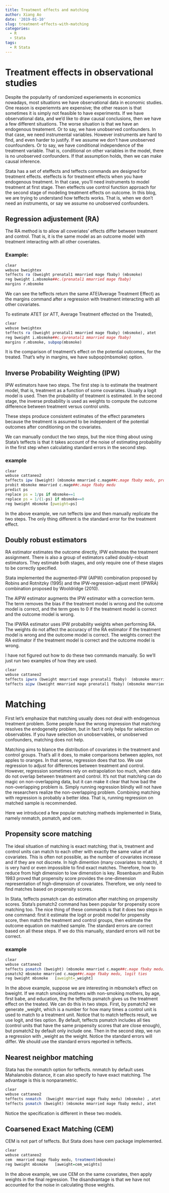 ```yaml
---
title: Treatment effects and matching
author: Xiang Ao
date: '2019-01-10'
slug: treatment-effects-with-matching
categories:
  - R
  - Stata
tags:
  - R Stata
---
```


# Treatment effects in observational studies

Despite the popularity of randomized experiements in economics nowadays, most situations we have observational data in economic studies.  One reason is experiemnts are expensive; the other reason is that sometimes it is simply not feasible to have experiments.  If we have observational data, and we'd like to draw causal conclusions, then we have a few different situations.  The worse situation is that we have an endogenous treatement.  Or to say, we have unobserved confounders.  In that case, we need instrumental variables.  However instruments are hard to find, and even harder to justify.  If we assume we don't have unobserved counfounders.  Or to say, we have conditional independence of the treatment variable.  That is, conditional on other variables in the model, there is no unobserved confounders.  If that assumption holds, then we can make causal inference.

Stata has a set of eteffects and teffects commands are designed for treatment effects.  eteffects is for treatment effects when you have endogenous treatment.  In that case, you'll need instruments to model treatment at first stage.  Then eteffects use control function approach for the second stage of modeling treatment effects on outcome.  In this blog, we are trying to understand how teffects works.  That is, when we don't need an instruments, or say we assume no unobserved confounders.  

## Regression adjustement (RA)

The RA method is to allow all coveriates' effects differ between treatment and control.  That is, it is the same model as an outcome model with treatment interacting with all other coveriates.  

### Example:

```r
clear
webuse bweightex
teffects ra (bweight prenatal1 mmarried mage fbaby) (mbsmoke)
reg bweight i.mbsmoke##c.(prenatal1 mmarried mage fbaby)
margins r.mbsmoke
```

We can see the teffects return the same ATE(Average Treatment Effect) as the margins command after a regression with treatment interacting with all other covariates.

To estimate ATET (or ATT, Average Treatment effected on the Treated), 

```r
clear
webuse bweightex
teffects ra (bweight prenatal1 mmarried mage fbaby) (mbsmoke), atet
reg bweight i.mbsmoke##c.(prenatal1 mmarried mage fbaby)
margins r.mbsmoke, subpop(mbsmoke)
```

It is the comparison of treatment's effect on the potential outcomes, for the treated.  That's why in margins, we have subpop(mbsmoke) option.


## Inverse Probability Weighting (IPW)


IPW estimators have two steps.  The first step is to estimate the treatment model, that is, treatment as a function of some covariates. Usually a logit model is used.  Then the probability of treatment is estimated.  In the second stage, the inverse probability is used as weights to compute the outcome difference between treatment versus control units.  

These steps produce consistent estimates of the effect parameters
because the treatment is assumed to be independent of the potential
outcomes after conditioning on the covariates. 

We can manually conduct the two steps, but the nice thing about using Stata's teffects is that it takes account of the noise of estimating probability in the first step when calculating standard errors in the second step.  

### example
```r
clear
webuse cattaneo2
teffects ipw (bweight) (mbsmoke mmarried c.mage##c.mage fbaby medu, probit)
probit mbsmoke mmarried c.mage##c.mage fbaby medu
predict ps
replace ps = 1/ps if mbsmoke==1
replace ps = 1/(1-ps) if mbsmoke==0
reg bweight mbsmoke [pweight=ps]
```

In the above example, we run teffects ipw and then manually replicate the two steps.  The only thing different is the standard error for the treatment effect.

## Doubly robust estimators

RA estimator estimates the outcome directly, IPW esitmates the treatment assignment.  There is also a group of estimators called doubly-robust estimators.  They estimate both stages, and only require one of these stages to be correctly specified.  

Stata implemented the augmented-IPW (AIPW) combination proposed by Robins and Rotnitzky (1995) and the IPW-regression-adjust ment (IPWRA) combination proposed by Wooldridge (2010).

The AIPW estimator augments the IPW estimator with a correction term. The term removes the bias if the treatment model is wrong and the outcome model is correct, and the term goes to 0 if the treatment model is correct and the outcome model is wrong.

The IPWRA estimator uses IPW probability weights when performing RA. The weights do not affect the accuracy of the RA estimator if the treatment model is wrong and the outcome model is correct. The weights correct the RA estimator if the treatment model is correct and the outcome model is wrong.

I have not figured out how to do these two commands manually.  So we'll just run two examples of how they are used.

```r
clear
webuse cattaneo2
teffects ipwra (bweight mmarried mage prenatal1 fbaby)  (mbsmoke mmarried mage prenatal1 fbaby)
teffects aipw (bweight mmarried mage prenatal1 fbaby) (mbsmoke mmarried mage prenatal1 fbaby)
```

# Matching

First let's emphasize that matching usually does not deal with endogenous treatment problem.  Some people have the wrong impression that matching resolves the endogeneity problem, but in fact it only helps for selection on observables.  If you have selection on unobservables, or unobserved confounders, matching does not help.

Matching aims to blance the distribution of covariates in the treatment and control groups.  That's all it does, to make comparisons between apples, not apples to oranges.  In that sense, regression does that too.  We use regression to adjust for differences between treatment and control.  However, regression sometimes rely on extrapolation too much, when data do not overlap between treatment and control.  It's not that matching can do magic on non-overlapping data, but it can make it clear that how bad the non-overlapping problem is.  Simply running regression blindly will not have the researchers realize the non-overlapping problem.  Combining matching with regression is probably a better idea.  That is, running regression on matched sample is recommended.

Here we introduced a few popular matching matheds implemented in Stata, namely nnmatch, psmatch, and cem.

## Propensity score matching

The ideal situation of matching is exact matching; that is, treatment and control units can match to each other with exactly the same value of all covariates.  This is often not possible, as the number of covariates increase and if they are not discrete.  In high dimention (many covariates to match), it is very hard or even impossible to find exact matches.  Therefore, how to reduce from high dimension to low dimenstion is key.  Rosenbaum and Rubin 1983 proved that propensity score provides the one-dimension representation of high-dimension of covariates.  Therefore, we only need to find matches based on propensity scores.

In Stata, teffects psmatch can do estimation after matching on propensity scores.  Stata's psmatch2 command has been popular for propensity score matching too.  The nice thing of these commands is that it does two steps in one command: first it estimate the logit or probit model for propensity score, then match the treatment and control groups, then estimate the outcome equation on matched sample.  The standard errors are correct based on all these steps.  If we do this manually, standard errors will not be correct.

### example

```r
clear
webuse cattaneo2
teffects psmatch (bweight) (mbsmoke mmarried c.mage##c.mage fbaby medu), atet
psmatch2 mbsmoke mmarried c.mage##c.mage fbaby medu, logit ties
reg bweight mbsmoke   [aweight=_weight]

```

In the above example, suppose we are interesting in mbsmoke's effect on bweight.  If we match smoking mothers with non-smoking mothers, by age, first babe, and education, the the teffects psmatch gives us the treatment effect on the treated.  We can do this in two steps.  First, by psmatch2 we generate _weight, which is a number for how many times a control unit is used to match to a treatment unit.  Notice that to match teffects result, we use logit, and ties option.  By default, teffects psmatch includes all ties (control units that have the same propensity scores that are close enough), but psmatch2 by default only include one.  Then in the second step, we run a regression with _weight as the weight.  Notice the standard errors will differ.  We should use the standard errors reported in teffects.  

## Nearest neighbor matching

Stata has the nnmatch option for teffects.  nnmatch by default uses Mahalanobis distance, it can also specify to have exact matching.  The advantage is this is nonparametric.  


```r
clear
webuse cattaneo2
teffects nnmatch  (bweight mmarried mage fbaby medu) (mbsmoke) , atet
teffects psmatch (bweight) (mbsmoke mmarried mage fbaby medu), atet

```
Notice the specification is different in these two models.

## Coarsened Exact Matching (CEM)

CEM is not part of teffects.  But Stata does have cem package implemented.  

```r
clear
webuse cattaneo2
cem  mmarried mage fbaby medu, treatment(mbsmoke)
reg bweight mbsmoke   [aweight=cem_weights]

```

In the above example, we use CEM on the same covariates, then apply weights in the final regression.  The disandvantage is that we have not accounted for the noise in calculating those weights.  












